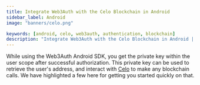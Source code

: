 ```yaml
---
title: Integrate Web3Auth with the Celo Blockchain in Android
sidebar_label: Android
image: "banners/celo.png"

keywords: [android, celo, web3auth, authentication, blockchain]
description: "Integrate Web3Auth with the Celo Blockchain in Android | Documentation - Web3Auth"
---
```



<SEO
  title="Integrate Web3Auth with the Celo Blockchain in Android"
  description="Integrate Web3Auth with the Celo Blockchain in Android | Documentation - Web3Auth"
  image="https://web3auth.io/docs/banners/celo.png"
  slug="/connect-blockchain/evm/celo/android"
/>

While using the Web3Auth Android SDK, you get the private key within the user scope after successful
authorization. This private key can be used to retrieve the user's address, and interact with
[Celo](https://celo.org/) to make any blockchain calls. We have highlighted a few here for getting
you started quickly on that.

<EVMInteraction />
